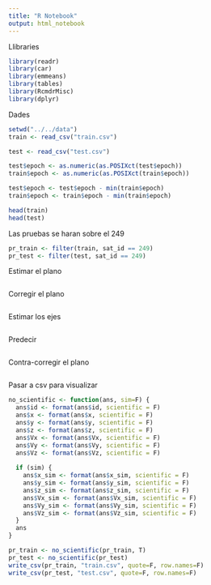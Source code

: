 ```yaml
---
title: "R Notebook"
output: html_notebook
---
```


Llibraries
```r
library(readr)
library(car)
library(emmeans)
library(tables)
library(RcmdrMisc)
library(dplyr)
```

Dades
```r
setwd("../../data")
train <- read_csv("train.csv")

test <- read_csv("test.csv") 

test$epoch <- as.numeric(as.POSIXct(test$epoch))
train$epoch <- as.numeric(as.POSIXct(train$epoch))

test$epoch <- test$epoch - min(train$epoch)
train$epoch <- train$epoch - min(train$epoch)

head(train)
head(test)
```

Las pruebas se haran sobre el 249
```r
pr_train <- filter(train, sat_id == 249)
pr_test <- filter(test, sat_id == 249)
```

Estimar el plano
```r

```

Corregir el plano
```r

```

Estimar los ejes
```r

```

Predecir
```r

```

Contra-corregir el plano
```r

```

Pasar a csv para visualizar
```r
no_scientific <- function(ans, sim=F) {
  ans$id <- format(ans$id, scientific = F)
  ans$x <- format(ans$x, scientific = F)
  ans$y <- format(ans$y, scientific = F)
  ans$z <- format(ans$z, scientific = F)
  ans$Vx <- format(ans$Vx, scientific = F)
  ans$Vy <- format(ans$Vy, scientific = F)
  ans$Vz <- format(ans$Vz, scientific = F)
  
  if (sim) {
    ans$x_sim <- format(ans$x_sim, scientific = F)
    ans$y_sim <- format(ans$y_sim, scientific = F)
    ans$z_sim <- format(ans$z_sim, scientific = F)
    ans$Vx_sim <- format(ans$Vx_sim, scientific = F)
    ans$Vy_sim <- format(ans$Vy_sim, scientific = F)
    ans$Vz_sim <- format(ans$Vz_sim, scientific = F)
  }
  ans
}

pr_train <- no_scientific(pr_train, T)
pr_test <- no_scientific(pr_test)
write_csv(pr_train, "train.csv", quote=F, row.names=F)
write_csv(pr_test, "test.csv", quote=F, row.names=F)
```














